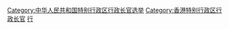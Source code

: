 {{Catnav|頁面分類|人类社会|政治|選舉|香港選舉}}

[[Category:中华人民共和国特别行政区行政长官选举|Category:中华人民共和国特别行政区行政长官选举]]
[[Category:香港特别行政区行政长官|Category:香港特别行政区行政长官]]
[[Category:香港選舉|行]]